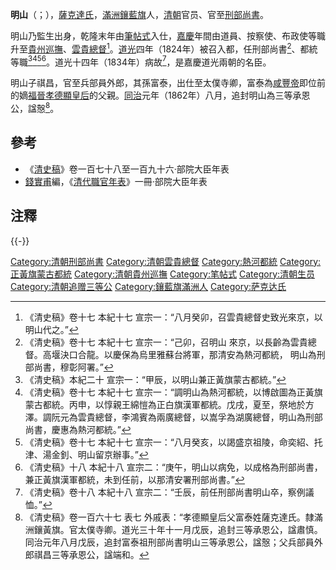 '''明山'''（{{lang-mnc|ᠮᡳᠩᡧᠠᠨ|v=mingšan}}；{{bd|1761年||1834年||}}），[[薩克達氏|薩克達氏]]，[[滿洲鑲藍旗|滿洲鑲藍旗]]人，[[清朝|清朝]]官员、官至[[清朝刑部尚書列表|刑部尚書]]。

明山乃監生出身，乾隆末年由[[筆帖式|筆帖式]]入仕，[[嘉慶|嘉慶]]年間由道員、按察使、布政使等職升至[[貴州巡撫|貴州巡撫]]、[[雲貴總督|雲貴總督]]<ref>《清史稿》卷十七 本紀十七 宣宗一：“八月癸卯，召雲貴總督史致光來京，以明山代之。”</ref>。[[道光|道光]]四年（1824年）被召入都，任刑部尚書<ref>《清史稿》卷十七 本紀十七 宣宗一：“己卯，召明山 來京，以長齡為雲貴總督。高堰決口合龍。以慶保為烏里雅蘇台將軍，那清安為熱河都統， 明山為刑部尚書，穆彰阿署。”</ref>、都統等職<ref>《清史稿》本紀二十 宣宗一：“甲辰，以明山兼正黃旗蒙古都統。”</ref><ref>《清史稿》卷十七 本紀十七 宣宗一：“調明山為熱河都統，以博啟圖為正黃旗蒙古都統。丙申，以惇親王綿愷為正白旗漢軍都統。戊戌，夏至，祭地於方澤。調阮元為雲貴總督，李鴻賓為兩廣總督，以嵩孚為湖廣總督，明山為刑部尚書，慶惠為熱河都統。”</ref><ref>《清史稿》卷十七 本紀十七 宣宗一：“八月癸亥，以謁盛京祖陵，命奕紹、托津、湯金釗、明山留京辦事。”</ref><ref>《清史稿》十八 本紀十八 宣宗二：“庚午，明山以病免，以成格為刑部尚書，兼正黃旗漢軍都統，未到任前，以那清安署刑部尚書。”</ref>。道光十四年（1834年）病故<ref>《清史稿》卷十八 本紀十八 宣宗二：“壬辰，前任刑部尚書明山卒，察例議恤。”</ref>，是嘉慶道光兩朝的名臣。

明山子祺昌，官至兵部員外郎，其孫富泰，出仕至太僕寺卿，富泰為[[咸豐帝|咸豐帝]]即位前的嫡[[福晉|福晉]][[孝德顯皇后|孝德顯皇后]]的父親。[[同治|同治]]元年（1862年）八月，追封明山為三等承恩公，諡慤<ref>《清史稿》卷一百六十七 表七 外戚表：“孝德顯皇后父富泰姓薩克達氏。隸滿洲鑲黃旗。官太僕寺卿。道光三十年十一月戊辰，追封三等承恩公，諡肅慎。同治元年八月戊辰，追封富泰祖刑部尚書明山三等承恩公，諡慤；父兵部員外郎祺昌三等承恩公，諡端和。</ref>。

== 參考 ==
*《[[清史稿|清史稿]]》卷一百七十八至一百九十六·部院大臣年表
*[[錢實甫|錢實甫]]編，《[[清代職官年表|清代職官年表]]》一冊·部院大臣年表

== 注釋 ==
{{reflist|2}}

{{-}}
{{start box}}
{{s-off}}
{{succession box|[[那清安|那清安]]|[[嵩孚|嵩孚]]|[[清朝刑部尚書列表|清朝刑部滿尚書]]|<small>道光四年十二月癸未 - 道光五年八月丁巳</small><br /><small>1824年2月12日 - 1825年9月14日</small>}}
{{succession box|[[嵩孚|嵩孚]]|[[成格|成格]]|[[清朝刑部尚書列表|清朝刑部滿尚書]]|<small>道光六年五月戊戌 - 道光十四年三月庚午</small><br /><small>1826年6月22日 - 1834年4月13日</small>}}
{{end box}}

[[Category:清朝刑部尚書|Category:清朝刑部尚書]]
[[Category:清朝雲貴總督|Category:清朝雲貴總督]]
[[Category:熱河都統|Category:熱河都統]]
[[Category:正黃旗蒙古都統|Category:正黃旗蒙古都統]]
[[Category:清朝貴州巡撫|Category:清朝貴州巡撫]]
[[Category:笔帖式|Category:笔帖式]]
[[Category:清朝生员|Category:清朝生员]]
[[Category:清朝追赠三等公|Category:清朝追赠三等公]]
[[Category:鑲藍旗滿洲人|Category:鑲藍旗滿洲人]]
[[Category:萨克达氏|Category:萨克达氏]]